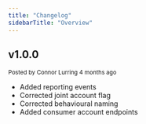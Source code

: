 ```yaml
---
title: "Changelog"
sidebarTitle: "Overview"
---
```


## v1.0.0

<sub>Posted by Connor Lurring 4 months ago</sub>

- Added reporting events
- Corrected joint account flag
- Corrected behavioural naming
- Added consumer account endpoints